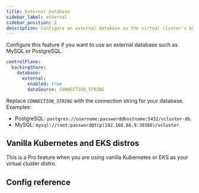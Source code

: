 ```yaml
---
title: External database
sidebar_label: external
sidebar_position: 2
description: Configure an external database as the virtual cluster's backing store.
---
```



Configure this feature if you want to use an external database such as MySQL or PostgreSQL.

```yaml
controlPlane:
  backingStore:
    database:
      external:
        enabled: true
        dataSource: CONNECTION_STRING
```

Replace _`CONNECTION_STRING`_ with the connection string for your database. Examples:
- PostgreSQL: `postgres://username:password@hostname:5432/vcluster-db`.
- MySQL: `mysql://root:password@tcp(192.168.86.9:30360)/vcluster`.

## Vanilla Kubernetes and EKS distros

This is a Pro feature when you are using vanilla Kubernetes or EKS as your virtual cluster distro.

## Config reference

<ConfigReference/>

